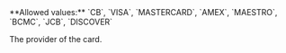 <ResponseField name="CardProvider" type="string" >    
**Allowed values:** `CB`, `VISA`, `MASTERCARD`, `AMEX`, `MAESTRO`, `BCMC`, `JCB`, `DISCOVER`

The provider of the card.
</ResponseField>